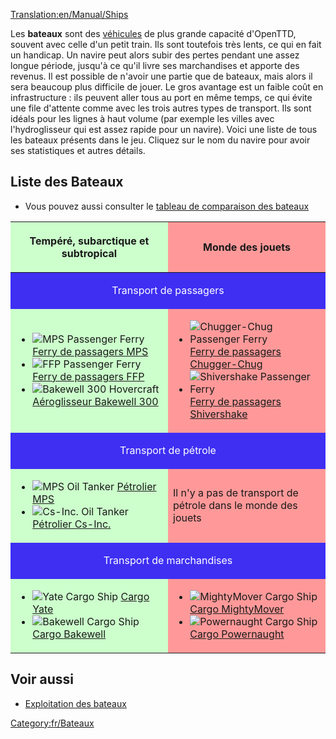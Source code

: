 [[Translation:en/Manual/Ships]]
{{fr/Table des matières}}

Les '''bateaux''' sont des [[fr/Manual/Véhicules|véhicules]] de plus grande capacité d'OpenTTD, souvent avec celle d'un petit train. Ils sont toutefois très lents, ce qui en fait un handicap. Un navire peut alors subir des pertes pendant une assez longue période, jusqu'à ce qu'il livre ses marchandises et apporte des revenus. Il est possible de n'avoir une partie que de bateaux, mais alors il sera beaucoup plus difficile de jouer. Le gros avantage est un faible coût en infrastructure : ils peuvent aller tous au port en même temps, ce qui évite une file d'attente comme avec les trois autres types de transport. Ils sont idéals pour les lignes à haut volume (par exemple les villes avec l'hydroglisseur qui est assez rapide pour un navire). Voici une liste de tous les bateaux présents dans le jeu. Cliquez sur le nom du navire pour avoir ses statistiques et autres détails.

==Liste des Bateaux==
* Vous pouvez aussi consulter le [[fr/Manual/Base Set/Ships/Comparaison navale|tableau de comparaison des bateaux]]

{|border="1" cellspacing="2" cellpadding="3" rules="all" style="margin:1em 1em 1em 0; border:solid 1px #AAAAAA;"
!width="50%" style="background: #ccffcc" | Tempéré, subarctique et subtropical
!width="50%" style="background: #ff9999" | Monde des jouets
|-
! colspan="2" style="background: #3e2ff3; color:white" align="center" | Transport de passagers
|-
| style="background: #ccffcc" |
*[[File:en/Ferry.png|MPS Passenger Ferry]] [[fr/Manual/Base Set/Ships/Ferry de passagers MPS|Ferry de passagers MPS]]
*[[File:en/Ferry.png|FFP Passenger Ferry]] [[fr/Manual/Base Set/Ships/Ferry de passagers FFP|Ferry de passagers FFP]]
*[[File:en/Hovercraft.png|Bakewell 300 Hovercraft]] [[fr/Manual/Base Set/Ships/Aéroglisseur Bakewell 300|Aéroglisseur Bakewell 300]]
| style="background: #ff9999" |
*[[File:en/Toylandpassengership.png|Chugger-Chug Passenger Ferry]] [[fr/Manual/Base Set/Ships/Ferry de passagers Chugger-Chug|Ferry de passagers Chugger-Chug]]
*[[File:en/Toylandpassengership.png|Shivershake Passenger Ferry]] [[fr/Manual/Base Set/Ships/Ferry de passagers Shivershake|Ferry de passagers Shivershake]]
|-
! colspan="2" style="background: #3e2ff3; color:white" align="center" | Transport de pétrole
|-
| style="background: #ccffcc" |
*[[File:en/OilTanker.png|MPS Oil Tanker]] [[fr/Manual/Base Set/Ships/Pétrolier MPS|Pétrolier MPS]]
*[[File:en/OilTanker.png|Cs-Inc. Oil Tanker]] [[fr/Manual/Base Set/Ships/Pétrolier Cs-Inc.|Pétrolier Cs-Inc.]]
| style="background: #ff9999" | Il n'y a pas de transport de pétrole dans le monde des jouets
|-
! colspan="2" style="background: #3e2ff3; color:white" align="center" | Transport de marchandises
|-
| style="background: #ccffcc" |
*[[File:en/CargoShip.png|Yate Cargo Ship]] [[fr/Manual/Base Set/Ships/Cargo Yate|Cargo Yate]]
*[[File:en/CargoShip.png|Bakewell Cargo Ship]] [[fr/Manual/Base Set/Ships/Cargo Bakewell|Cargo Bakewell]]
| style="background: #ff9999" |
*[[File:en/Toylandcargoship.png|MightyMover Cargo Ship]] [[fr/Manual/Base Set/Ships/Cargo MightyMover|Cargo MightyMover]]
*[[File:en/Toylandcargoship.png|Powernaught Cargo Ship]] [[fr/Manual/Base Set/Ships/Cargo Powernaught|Cargo Powernaught]]
|}

==Voir aussi==
*[[fr/Manual/Construction Maritime#Exploitation du Bateau|Exploitation des bateaux]]


[[Category:fr/Bateaux]]
